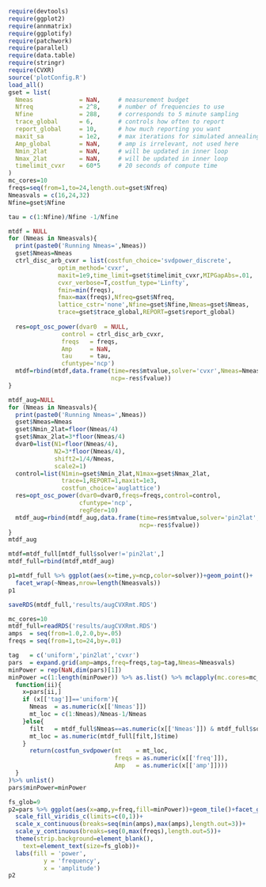 

```r
require(devtools)
require(ggplot2)
require(annmatrix)
require(ggplotify)
require(patchwork)
require(parallel)
require(data.table)
require(stringr)
require(CVXR)
source('plotConfig.R')
load_all()
gset = list(
  Nmeas             = NaN,     # measurement budget
  Nfreq             = 2^8,     # number of frequencies to use
  Nfine             = 288,     # corresponds to 5 minute sampling
  trace_global      = 6,       # controls how often to report 
  report_global     = 10,      # how much reporting you want
  maxit_sa          = 1e2,     # max iterations for simulated annealing 
  Amp_global        = NaN,     # amp is irrelevant, not used here
  Nmin_2lat         = NaN,     # will be updated in inner loop
  Nmax_2lat         = NaN,     # will be updated in inner loop
  timelimit_cvxr    = 60*5     # 20 seconds of compute time
)
mc_cores=10
freqs=seq(from=1,to=24,length.out=gset$Nfreq)
Nmeasvals = c(16,24,32)
Nfine=gset$Nfine
```


```r
tau = c(1:Nfine)/Nfine -1/Nfine

mtdf = NULL
for (Nmeas in Nmeasvals){
  print(paste0('Running Nmeas=',Nmeas))
  gset$Nmeas=Nmeas
  ctrl_disc_arb_cvxr = list(costfun_choice='svdpower_discrete',
              optim_method='cvxr',
              maxit=1e9,time_limit=gset$timelimit_cvxr,MIPGapAbs=.01,
              cvxr_verbose=T,costfun_type='Linfty',
              fmin=min(freqs),
              fmax=max(freqs),Nfreq=gset$Nfreq,
              lattice_cstr='none',Nfine=gset$Nfine,Nmeas=gset$Nmeas,
              trace=gset$trace_global,REPORT=gset$report_global)
  
  res=opt_osc_power(dvar0  = NULL,
               control = ctrl_disc_arb_cvxr,
               freqs   = freqs,
               Amp     = NaN,
               tau     = tau,
               cfuntype='ncp')
  mtdf=rbind(mtdf,data.frame(time=res$mtvalue,solver='cvxr',Nmeas=Nmeas,
                             ncp=-res$fvalue))
}

```


```r
mtdf_aug=NULL
for (Nmeas in Nmeasvals){
  print(paste0('Running Nmeas=',Nmeas))
  gset$Nmeas=Nmeas
  gset$Nmin_2lat=floor(Nmeas/4)
  gset$Nmax_2lat=3*floor(Nmeas/4)
  dvar0=list(N1=floor(Nmeas/4),
             N2=3*floor(Nmeas/4),
             shift2=1/4/Nmeas,
             scale2=1)
  control=list(N1min=gset$Nmin_2lat,N1max=gset$Nmax_2lat,
               trace=1,REPORT=1,maxit=1e3,
               costfun_choice='auglattice')
  res=opt_osc_power(dvar0=dvar0,freqs=freqs,control=control,
                    cfuntype='ncp',
                    regFder=10)
  mtdf_aug=rbind(mtdf_aug,data.frame(time=res$mtvalue,solver='pin2lat',Nmeas=Nmeas,
                                     ncp=-res$fvalue))
}
mtdf_aug
```

```r
mtdf=mtdf_full[mtdf_full$solver!='pin2lat',]
mtdf_full=rbind(mtdf,mtdf_aug)

p1=mtdf_full %>% ggplot(aes(x=time,y=ncp,color=solver))+geom_point()+
  facet_wrap(~Nmeas,nrow=length(Nmeasvals))
p1
```

```r
saveRDS(mtdf_full,'results/augCVXRmt.RDS')
```

```r
mc_cores=10
mtdf_full=readRDS('results/augCVXRmt.RDS')
amps  = seq(from=1.0,2.0,by=.05)
freqs = seq(from=1,to=24,by=.01)

tag   = c('uniform','pin2lat','cvxr')
pars  = expand.grid(amp=amps,freq=freqs,tag=tag,Nmeas=Nmeasvals)
minPower = rep(NaN,dim(pars)[1])
minPower =c(1:length(minPower)) %>% as.list() %>% mclapply(mc.cores=mc_cores,
  function(ii){
    x=pars[ii,]
    if (x[['tag']]=='uniform'){
      Nmeas  = as.numeric(x[['Nmeas']])
      mt_loc = c(1:Nmeas)/Nmeas-1/Nmeas
    }else{
      filt   = mtdf_full$Nmeas==as.numeric(x[['Nmeas']]) & mtdf_full$solver==x[['tag']]
      mt_loc = as.numeric(mtdf_full[filt,]$time)
    }
      return(costfun_svdpower(mt    = mt_loc,
                              freqs = as.numeric(x[['freq']]),
                              Amp   = as.numeric(x[['amp']])))
  }
)%>% unlist()
pars$minPower=minPower

fs_glob=9
p2=pars %>% ggplot(aes(x=amp,y=freq,fill=minPower))+geom_tile()+facet_grid(Nmeas~tag)+
  scale_fill_viridis_c(limits=c(0,1))+
  scale_x_continuous(breaks=seq(min(amps),max(amps),length.out=3))+
  scale_y_continuous(breaks=seq(0,max(freqs),length.out=5))+
  theme(strip.background=element_blank(),
    text=element_text(size=fs_glob))+
  labs(fill = 'power',
          y = 'frequency',
          x = 'amplitude')
p2



```